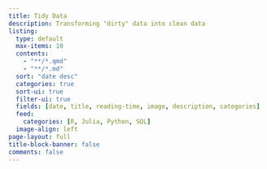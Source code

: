 ```yaml
---
title: Tidy Data
description: Transforming "dirty" data into clean data
listing:
  type: default
  max-items: 10
  contents:
    - "**/*.qmd"
    - "**/*.md"
  sort: "date desc"
  categories: true
  sort-ui: true
  filter-ui: true
  fields: [date, title, reading-time, image, description, categories]
  feed:
    categories: [R, Julia, Python, SQL]
  image-align: left
page-layout: full
title-block-banner: false
comments: false
---
```

